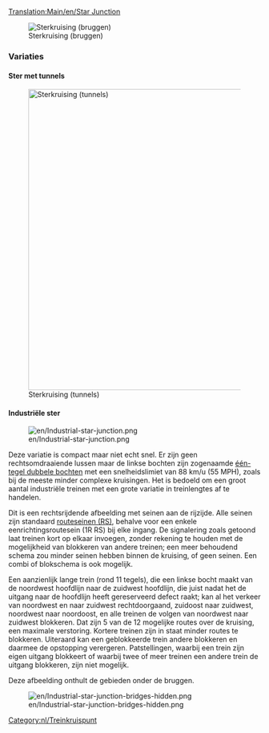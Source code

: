 [[Translation:Main/en/Star Junction]]{{nl/Kruispuntenmenu}}

[[File:en/Star junction.png|none|frame|Sterkruising (bruggen)]]

{{Template:kruispuntcriteria/Nl|Gemiddeld|2|2|2|2|1|1|0|1|0|0|0||Defecte treinen hebben alleen effect op dat ene spoor.|
*Handelt een groot aantal treinen tegelijkertijd af.
*Sommige aftakkingen zijn korter dan andere, waardoor sommige treinen onnodig wachten.
'''Tips'''
*Start met het bouwen van de bruggen of tunnels.
*Pas de grootte aan zodat elke aftakking lang genoeg is voor een complete trein.
*Maak het kleiner. Je kunt een vierkant uitsparen onder de bruggen.
*Gebruik een combinatie van bruggen en tunnels om de brug-/tunnellengte tot drie tegels te beperken (inclusief bruggenhoofden of tunnelingangen)
*Benodigd gebied: 14 x 14
}}



===Variaties===

==== Ster met tunnels ====

[[File:en/Star junction 2.png|none|thumb|600px|Sterkruising (tunnels)]]

==== Industriële ster ====

[[File:en/Industrial-star-junction.png]]

Deze variatie is compact maar niet echt snel. Er zijn geen rechtsomdraaiende lussen maar de linkse bochten zijn zogenaamde [[Main/en/Spelmechanisme/Nl#Treinen|één-tegel dubbele bochten]] met een snelheidslimiet van 88 km/u (55 MPH), zoals bij de meeste minder complexe kruisingen. Het is bedoeld om een groot aantal industriële treinen met een grote variatie in treinlengtes af te handelen. 

Dit is een rechtsrijdende afbeelding met seinen aan de rijzijde. Alle seinen zijn standaard [[Main/en/seinen/Nl#Routeseinen|routeseinen (RS)]], behalve voor een enkele eenrichtingsroutesein (1R RS) bij elke ingang. De signalering zoals getoond laat treinen kort op elkaar invoegen, zonder rekening te houden met de mogelijkheid van blokkeren van andere treinen; een meer behoudend schema zou minder seinen hebben binnen de kruising, of geen seinen. Een combi of blokschema is ook mogelijk. 

Een aanzienlijk lange trein (rond 11 tegels), die een linkse bocht maakt van de noordwest hoofdlijn naar de zuidwest hoofdlijn, die juist nadat het de uitgang naar de hoofdlijn heeft gereserveerd defect raakt; kan al het verkeer van noordwest en naar zuidwest rechtdoorgaand, zuidoost naar zuidwest, noordwest naar noordoost, en alle treinen de volgen van noordwest naar zuidwest blokkeren. Dat zijn 5 van de 12 mogelijke routes over de kruising, een maximale verstoring. Kortere treinen zijn in staat minder routes te blokkeren. Uiteraard kan een geblokkeerde trein andere blokkeren en daarmee de opstopping verergeren. Patstellingen, waarbij een trein zijn eigen uitgang blokkeert of waarbij twee of meer treinen een andere trein de uitgang blokkeren, zijn niet mogelijk. 

Deze afbeelding onthult de gebieden onder de bruggen. 

[[File:en/Industrial-star-junction-bridges-hidden.png]]

{{Template:kruispuntcriteria/Nl|Gemiddeld|2|0|1|1|0|1|1|1|0|0|0||Defecte treinen hebben effect op circa 5 van de 12 routes.|
* Kan worden gebruikt op een hoofdlijn.
* Benodigd gebied: 9 x 9}}

[[Category:nl/Treinkruispunt]]
